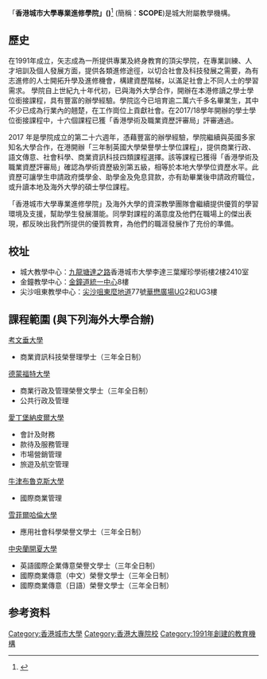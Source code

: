 「'''香港城市大學專業進修學院」({{lang-en|School of Continuing and Professional Education}})'''<ref>{{Cite web|url=http://www.scope.edu|title=CityU SCOPE|accessdate=2017-03-20|last=SCOPE|first=CityU|work=www.scope.edu|language=en-US|archive-date=2017-03-20|archive-url=https://web.archive.org/web/20170320233917/http://www.scope.edu/|dead-url=no}}</ref> (簡稱：'''SCOPE''')是城大附屬教學機構。

==歷史==
在1991年成立，矢志成為一所提供專業及終身教育的頂尖學院，在專業訓練、人才培訓及個人發展方面，提供各類進修途徑，以切合社會及科技發展之需要，為有志進修的人士開拓升學及進修機會，構建資歷階梯，以滿足社會上不同人士的學習需求。
學院自上世紀九十年代初，已與海外大學合作，開辦在本港修讀之學士學位銜接課程，具有豐富的辦學經驗。學院迄今已培育逾二萬六千多名畢業生，其中不少已成為行業內的翹楚，在工作崗位上貢獻社會。在2017/18學年開辦的學士學位銜接課程中，十六個課程已獲「香港學術及職業資歷評審局」評審通過。

2017 年是學院成立的第二十六週年，憑藉豐富的辦學經驗，學院繼續與英國多家知名大學合作，在港開辦「三年制英國大學榮譽學士學位課程」，提供商業行政、語文傳意、社會科學、商業資訊科技四類課程選擇。該等課程已獲得「香港學術及職業資歷評審局」確認為學術資歷級別第五級，相等於本地大學學位資歷水平。此資歷可讓學生申請政府獎學金、助學金及免息貸款，亦有助畢業後申請政府職位，或升讀本地及海外大學的碩士學位課程。

「香港城市大學專業進修學院」及海外大學的資深教學團隊會繼續提供優質的學習環境及支援，幫助學生發展潛能。同學對課程的滿意度及他們在職場上的傑出表現，都反映出我們所提供的優質教育，為他們的職涯發展作了充份的準備。

== 校址 ==
* 城大教學中心：[[九龍塘|九龍塘]][[達之路|達之路]]香港城市大學李達三葉耀珍學術樓2樓2410室
* 金鐘教學中心：[[金鐘道|金鐘道]][[統一中心|統一中心]]8樓
* 尖沙咀東教學中心：[[尖沙咀東|尖沙咀東]][[麼地道|麼地道]]77號[[華懋廣場|華懋廣場]]UG2和UG3樓

== 課程範圍 (與下列海外大學合辦) ==
;[[考文垂大學|考文垂大學]]
*商業資訊科技榮譽理學士（三年全日制）
;[[德蒙福特大學|德蒙福特大學]]
*商業行政及管理榮譽文學士（三年全日制）
*公共行政及管理
;[[愛丁堡納皮爾大學|愛丁堡納皮爾大學]]
*會計及財務
*款待及服務管理
*市場營銷管理
*旅遊及航空管理
;[[牛津布魯克斯大學|牛津布魯克斯大學]]
*國際商業管理
;[[雪菲爾哈倫大學|雪菲爾哈倫大學]]
*應用社會科學榮譽文學士（三年全日制）
;[[中央蘭開夏大學|中央蘭開夏大學]]
*英語國際企業傳意榮譽文學士（三年全日制）
*國際商業傳意（中文）榮譽文學士（三年全日制）
*國際商業傳意（日語）榮譽文學士（三年全日制）

== 参考资料 ==
{{reflist}}
{{香港城市大學}}
{{香港大專院校}}

[[Category:香港城市大學|Category:香港城市大學]]
[[Category:香港大專院校|Category:香港大專院校]]
[[Category:1991年創建的教育機構|Category:1991年創建的教育機構]]